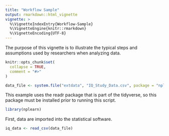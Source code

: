 ```yaml
---
title: "Workflow Sample"
output: rmarkdown::html_vignette
vignette: >
  %\VignetteIndexEntry{Workflow-Sample}
  %\VignetteEngine{knitr::rmarkdown}
  %\VignetteEncoding{UTF-8}
---
```


The purpose of this vignette is to illustrate the typical steps and assumptions 
used by researchers when analyzing data.

```r
knitr::opts_chunk$set(
  collapse = TRUE,
  comment = "#>"
)

data_file <- system.file("extdata", "IQ_Study_Data.csv", package = "nplearn")
```

This example uses the readr package that is part of the tidyverse, so this 
package must be installed prior to running this script.

```r
library(nplearn)
```

First, data are imported into the statistical software.

```r
iq_data <- read_csv(data_file)
```

